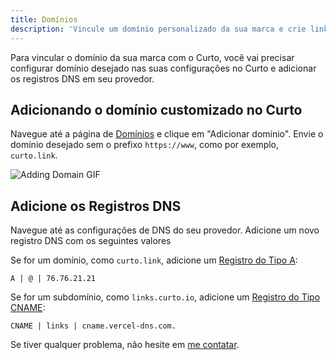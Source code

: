 ```yaml
---
title: Domínios
description: 'Vincule um domínio personalizado da sua marca e crie links curtos com a cara do seu negócio! Amplie a presença da sua marca com o Curto!'
---
```


Para vincular o domínio da sua marca com o Curto, você vai precisar configurar domínio desejado nas suas configurações no Curto e adicionar os registros DNS em seu provedor.

## Adicionando o domínio customizado no Curto

Navegue até a página de [Domínios](https://curto.io/domains) e clique em "Adicionar domínio". Envie o domínio desejado sem o prefixo `https://www`, como por exemplo, `curto.link`. 

![Adding Domain GIF](./images/domains.gif)

## Adicione os Registros DNS

Navegue até as configurações de DNS do seu provedor. Adicione um novo registro DNS com os seguintes valores

Se for um domínio, como `curto.link`, adicione um [Registro do Tipo A](https://www.cloudflare.com/pt-br/learning/dns/dns-records/dns-a-record):

```
A | @ | 76.76.21.21
```

Se for um subdomínio, como `links.curto.io`, adicione um [Registro do Tipo CNAME](https://www.cloudflare.com/pt-br/learning/dns/dns-records/dns-cname-record):

```
CNAME | links | cname.vercel-dns.com.
```

Se tiver qualquer problema, não hesite em [me contatar](mailto:vitor@curto.io).